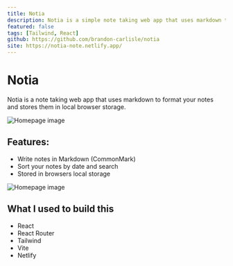 ```yaml
---
title: Notia
description: Notia is a simple note taking web app that uses markdown to format your notes made with React.
featured: false
tags: [Tailwind, React]
github: https://github.com/brandon-carlisle/notia
site: https://notia-note.netlify.app/
---
```


# Notia

Notia is a note taking web app that uses markdown to format your notes and stores them in local browser storage.

<Image
  src="/projects/notia_home.webp"
  alt="Homepage image"
  width={1920}
  height={961}
/>

## Features:

- Write notes in Markdown (CommonMark)
- Sort your notes by date and search
- Stored in browsers local storage

<Image
  src="/projects/notia_app.webp"
  alt="Homepage image"
  width={1920}
  height={2058}
/>

## What I used to build this

- React
- React Router
- Tailwind
- Vite
- Netlify
